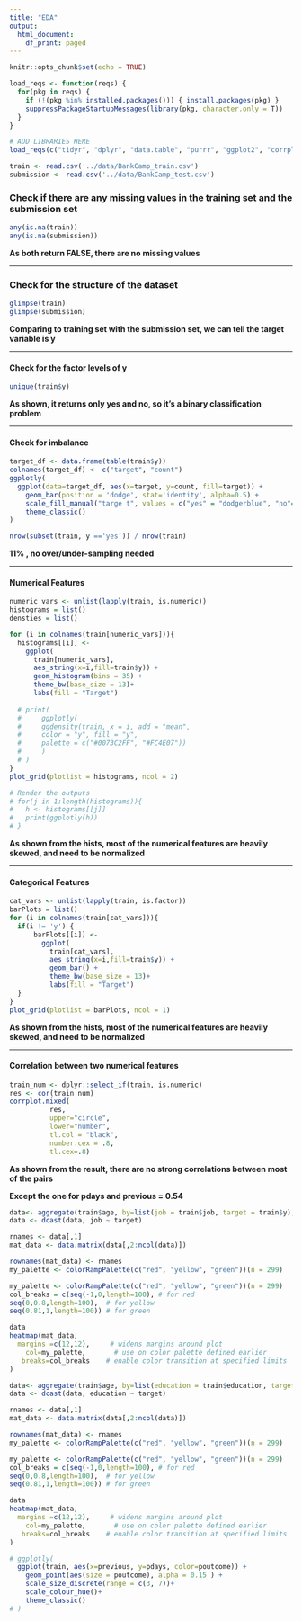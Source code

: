 ```yaml
---
title: "EDA"
output:
  html_document:
    df_print: paged
---
```


```r
knitr::opts_chunk$set(echo = TRUE)

load_reqs <- function(reqs) {
  for(pkg in reqs) {
    if (!(pkg %in% installed.packages())) { install.packages(pkg) }
    suppressPackageStartupMessages(library(pkg, character.only = T))
  }
}

# ADD LIBRARIES HERE
load_reqs(c("tidyr", "dplyr", "data.table", "purrr", "ggplot2", "corrplot", "gridExtra", "grid", "cowplot", "highcharter", "plotly", "ggpubr", "RColorBrewer"))
```

```r
train <- read.csv('../data/BankCamp_train.csv')
submission <- read.csv('../data/BankCamp_test.csv')
```

### Check if there are any missing values in the training set and the submission set

```r
any(is.na(train))
any(is.na(submission))
```

**As both return FALSE, there are no missing values**

***

### Check for the structure of the dataset
```r
glimpse(train)
glimpse(submission)
```

**Comparing to training set with the submission set, we can tell the target variable is y**

***

#### Check for the factor levels of y
```r
unique(train$y)
```

**As shown, it returns only yes and no, so it's a binary classification problem**

***

#### Check for imbalance
```r
target_df <- data.frame(table(train$y))
colnames(target_df) <- c("target", "count")
ggplotly( 
  ggplot(data=target_df, aes(x=target, y=count, fill=target)) +
    geom_bar(position = 'dodge', stat='identity', alpha=0.5) +
    scale_fill_manual("targe t", values = c("yes" = "dodgerblue", "no"="firebrick1")) +
    theme_classic()
)

nrow(subset(train, y =='yes')) / nrow(train)
```

**11% ,  no over/under-sampling needed**

***

#### Numerical Features
```r

numeric_vars <- unlist(lapply(train, is.numeric)) 
histograms = list()
densties = list()

for (i in colnames(train[numeric_vars])){
  histograms[[i]] <-
    ggplot(
      train[numeric_vars],
      aes_string(x=i,fill=train$y)) +
      geom_histogram(bins = 35) +
      theme_bw(base_size = 13)+
      labs(fill = "Target")
  
  # print(
  #     ggplotly(
  #     ggdensity(train, x = i, add = "mean",
  #     color = "y", fill = "y",
  #     palette = c("#0073C2FF", "#FC4E07"))
  #     )
  # )
}
plot_grid(plotlist = histograms, ncol = 2)

# Render the outputs
# for(j in 1:length(histograms)){
#   h <- histograms[[j]]
#   print(ggplotly(h))
# }
```

**As shown from the hists, most of the numerical features are heavily skewed, and need to be normalized**

***

#### Categorical Features
```r

cat_vars <- unlist(lapply(train, is.factor)) 
barPlots = list()
for (i in colnames(train[cat_vars])){
  if(i != 'y') {
      barPlots[[i]] <-
        ggplot(
          train[cat_vars],
          aes_string(x=i,fill=train$y)) +
          geom_bar() +
          theme_bw(base_size = 13)+
          labs(fill = "Target")
  }
}
plot_grid(plotlist = barPlots, ncol = 1)
```

**As shown from the hists, most of the numerical features are heavily skewed, and need to be normalized**

***

#### Correlation between two numerical features

```r
train_num <- dplyr::select_if(train, is.numeric)
res <- cor(train_num)
corrplot.mixed(
          res,
          upper="circle",
          lower="number",
          tl.col = "black",
          number.cex = .8,
          tl.cex=.8)
```

**As shown from the result, there are no strong correlations between most of the pairs**

**Except the one for pdays and previous = 0.54**


```r

data<- aggregate(train$age, by=list(job = train$job, target = train$y), FUN = mean)
data <- dcast(data, job ~ target)

rnames <- data[,1]
mat_data <- data.matrix(data[,2:ncol(data)])

rownames(mat_data) <- rnames
my_palette <- colorRampPalette(c("red", "yellow", "green"))(n = 299)

my_palette <- colorRampPalette(c("red", "yellow", "green"))(n = 299)
col_breaks = c(seq(-1,0,length=100), # for red
seq(0,0.8,length=100),  # for yellow
seq(0.81,1,length=100)) # for green

data
heatmap(mat_data,
  margins =c(12,12),     # widens margins around plot
    col=my_palette,       # use on color palette defined earlier
   breaks=col_breaks    # enable color transition at specified limits
)

```

```r

data<- aggregate(train$age, by=list(education = train$education, target = train$y), FUN = mean)
data <- dcast(data, education ~ target)

rnames <- data[,1]
mat_data <- data.matrix(data[,2:ncol(data)])

rownames(mat_data) <- rnames
my_palette <- colorRampPalette(c("red", "yellow", "green"))(n = 299)

my_palette <- colorRampPalette(c("red", "yellow", "green"))(n = 299)
col_breaks = c(seq(-1,0,length=100), # for red
seq(0,0.8,length=100),  # for yellow
seq(0.81,1,length=100)) # for green

data
heatmap(mat_data,
  margins =c(12,12),     # widens margins around plot
    col=my_palette,       # use on color palette defined earlier
   breaks=col_breaks    # enable color transition at specified limits
)

```

```r
# ggplotly(
  ggplot(train, aes(x=previous, y=pdays, color=poutcome)) +
    geom_point(aes(size = poutcome), alpha = 0.15 ) +
    scale_size_discrete(range = c(3, 7))+
    scale_colour_hue()+
    theme_classic()
# )
```
